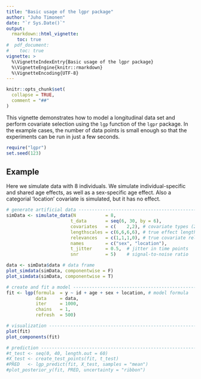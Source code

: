 ```yaml
---
title: "Basic usage of the lgpr package"
author: "Juho Timonen"
date: "`r Sys.Date()`"
output: 
  rmarkdown::html_vignette:
    toc: true
#  pdf_document:
#    toc: true     
vignette: >
  %\VignetteIndexEntry{Basic usage of the lgpr package}
  %\VignetteEngine{knitr::rmarkdown}
  %\VignetteEncoding{UTF-8}
---
```


```r
knitr::opts_chunk$set(
  collapse = TRUE,
  comment = "##"
)
```

This vignette demonstrates how to model a longitudinal data set and perform covariate selection using the `lgp` function of the `lgpr` package. In the example cases, the number of data points is small enough so that the experiments can be run in just a few seconds.

```r
require("lgpr")
set.seed(123)
```

## Example
Here we simulate data with 8 individuals. We simulate individual-specific and shared age effects, as well as a sex-specific age effect. Also a categorial 'location' covariate is simulated, but it has no effect.

```r
# generate artificial data -----------------------------------------------
simData <- simulate_data(N           = 8,
                        t_data       = seq(6, 30, by = 6),
                        covariates   = c(    2,2), # covariate types (2 = categorical)
                        lengthscales = c(6,6,6,6), # true effect lengthscales
                        relevances   = c(1,1,1,0), # true covariate relevances
                        names        = c("sex", "location"),
                        t_jitter     = 0.5,  # jitter in time points
                        snr          = 5)    # signal-to-noise ratio

data <- simData$data # data frame
plot_simdata(simData, componentwise = F)
plot_simdata(simData, componentwise = T)

# create and fit a model --------------------------------------------------
fit <- lgp(formula  = y ~ id + age + sex + location, # model formula
           data     = data,
           iter     = 1000, 
           chains   = 1,
           refresh  = 500)

# visualization -----------------------------------------------------------
plot(fit)
plot_components(fit)

# prediction --------------------------------------------------------------
#t_test <- seq(0, 40, length.out = 60)
#X_test <- create_test_points(fit, t_test)
#PRED   <- lgp_predict(fit, X_test, samples = "mean")
#plot_posterior_y(fit, PRED, uncertainty = "ribbon")
```


